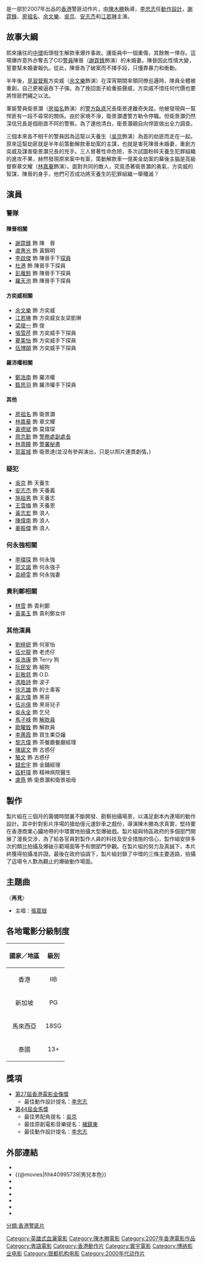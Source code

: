 {{Other uses|subject=2007年上映的香港電影|other=其他同名作品|男兒本色}}
{{电影信息框
| name = 男兒本色
| original_name = {{lang|en|Invisible Target}}
| image = Invisible Target poster.jpg
| caption = 
| director = [[陳木勝|陳木勝]]
| producer = 陳木勝
| producer_2 = 區椲麟、李正津
| writer = 陳木勝<br>[[呂思琳|呂思琳]]<br>[[凌志民|凌志民]]
| 動作指導 = {{ubl|[[李忠志|李忠志]]|[[李偉良|李偉良]]}}
| starring = [[謝霆鋒|謝霆鋒]]<br>[[房祖名|房祖名]]<br>[[余文樂|余文樂]]<br>[[吳京_(演員)|吳　京]]<br>[[江若琳|江若琳]]<br>[[安志杰|安志杰]]<br>[[林嘉華|林嘉華]]<br>[[鄭浩南|鄭浩南]]<br>[[李璨琛|李璨琛]]
| music = [[褚鎮東|褚鎮東]]
| maintheme = 〈再見〉／[[張震嶽|張震嶽]]
| cinematography = [[高照林|高照林]] HKSC
| editing = [[邱志偉_(剪接師)|邱志偉]] HKSE
| production_company = [[寰宇娛樂有限公司|寰宇娛樂有限公司]] <small>'''出品及攝製'''</small><br>[[銀都機構有限公司|銀都機構有限公司]] <small>'''出品'''</small><br>[[廣州市英明文化傳播有限公司|廣州市英明文化傳播有限公司]] <small>'''出品'''</small>
| distributor = [[寰宇影片發行有限公司|寰宇影片發行有限公司]]
| released = {{flagicon|Hong Kong}}{{flagicon|China}}{{flagicon|Singapore}}{{flagicon|Malaysia}}<br>{{film date|2007|7|19}}<br>{{flagicon|Thailand}}　{{film date|2007|10|11}}<br>{{flagicon|South Korea}}　{{start date|2008|8|28}}<br>{{flagicon|Japan}}　{{start date|2008|8|30}}
| runtime = 129 分鐘
| country = {{香港電影產地}}
| language = [[粵語|粵語]]為主，[[國語|國語]]為輔
| budget = 
| gross = HK$13,232,308
| followed_by = 
| imdb_id = tt0995739
}}
{{engname|《男兒本色》|'''Invisible Target'''}}是一部於2007年出品的[[香港|香港]]警匪动作片，由[[陳木勝|陳木勝]]執導，[[李忠志|李忠志]]任[[動作設計|動作設計]]，[[謝霆鋒|謝霆鋒]]、[[房祖名|房祖名]]、[[余文樂|余文樂]]、[[吳京_(演員)|吳京]]、[[安志杰|安志杰]]和[[江若琳|江若琳]]主演。

==故事大綱==
熙來攘往的[[中環|中環]]街頭發生解款車爆炸事故。護衛員中一個重傷，其餘無一倖存。這場爆炸意外亦奪去了CID[[警員|警員]]陳晉（[[謝霆鋒|謝霆鋒]]飾演）的未婚妻。陳晉因此性情大變，誓要幫未婚妻報仇。從此，陳晉為了破案而不擇手段，只懂靠暴力和衝動。

半年後，[[見習督察|見習督察]]方奕威（[[余文樂|余文樂]]飾演）在深宵期間率領同僚巡邏時，隊員全體被重創，自己更被逼吞下子彈。為了挽回面子給重振聲威，方奕威不惜任何代價也要將悍匪們繩之以法。

軍裝警員衛景灝（[[房祖名|房祖名]]飾演）的[[警方|警方]][[臥底|臥底]]兄長衛景達離奇失蹤。他被發現與一幫悍匪有一段不尋常的關係。由於家境不淨，衛景灝遭警方勒令停職。但衛景灝仍然深信兄長是個剛直不阿的警察。為了還他清白，衛景灝親自向悍匪做出全力調查。

三個本來各不相干的警員因為這幫以天養生（[[吳京_(演員)|吳京]]飾演）為首的劫匪而走在一起。原來這幫劫匪就是半年前策動解款車劫案的主謀，也就是害死陳晉未婚妻，重創方奕威及謀害衛景灝兄長的兇手。三人冒著性命危險，多次試圖粉碎天養生犯罪組織的進攻不果，赫然發現原來案中有案，策動解款車一億美金劫案的幕後主腦是高級督察章文耀（[[林嘉華|林嘉華]]飾演）。面對共同的敵人，究竟憑著衛景灝的勇氣，方奕威的智謀，陳晉的身手，他們可否成功將天養生的犯罪組織一舉殲滅？

==演員==
===警隊===
====陳晉相關====
*[[謝霆鋒|謝霆鋒]] 飾 陳　晉
*[[盧惠光|盧惠光]] 飾 黃錦明
*[[李啟傑|李啟傑]] 飾 陳晉手下[[探員|探員]]
*[[杜港|杜港]] 飾 陳晉手下探員
*[[彭雁鈴|彭雁鈴]] 飾 陳晉手下探員
*[[羅天池|羅天池]] 飾 陳晉手下探員

====方奕威相關====
*[[余文樂|余文樂]] 飾 方奕威
*[[江若琳|江若琳]] 飾 方奕威女友梁凱琳
*[[梁俊一|梁俊一]] 飾 俊
*[[張雪芹|張雪芹]] 飾 方奕威手下探員
*[[瞿美怡|瞿美怡]] 飾 方奕威手下探員
*[[伍博頤|伍博頤]] 飾 方奕威手下探員

====羅沛權相關====
*[[鄭浩南|鄭浩南]] 飾 羅沛權
*[[甄思羽|甄思羽]] 飾 羅沛權手下探員

====其他====
*[[房祖名|房祖名]] 飾 衛景灝
*[[林嘉華|林嘉華]] 飾 章文耀
*[[黃德斌|黃德斌]] 飾 莫偉琛
*[[周念勤|周念勤]] 飾 [[警務處副處長|警務處副處長]]
*[[林熹瞳|林熹瞳]] 飾 [[警署|警署]][[秘書|秘書]]
*[[郭富城|郭富城]] 飾 衛景達(並沒有參與演出，只是以照片連貫劇情。)

===疑犯===
*[[吳京_(演員)|吳京]] 飾 天養生
*[[安志杰|安志杰]] 飾 天養義
*[[施祖男|施祖男]] 飾 天養志
*[[王雪梅_(演員)|王雪梅]] 飾 天養恩
*[[黃志宏|黃志宏]] 飾 浪人
*[[陳偉南|陳偉南]] 飾 浪人
*[[姜振傑|姜振傑]] 飾 浪人

===何永強相關===
*[[李璨琛|李璨琛]] 飾 何永強
*[[郭文諾|郭文諾]] 飾 何永強子
*[[袁綺雯|袁綺雯]] 飾 何永強妻

===貴利鄭相關===
*[[林雪|林雪]] 飾 貴利鄭
*[[黃美玉|黃美玉]] 飾 貴利鄭女伴

===其他演員===
*[[劉梓妍|劉梓妍]] 飾 何家怡
*[[伍允龍|伍允龍]] 飾 老虎仔
*[[吳浩康|吳浩康]] 飾 Terry 狗
*[[阮民安|阮民安]] 飾 細狗
*[[彭敬慈_(藝人)|彭敬慈]] 飾 O.D.
*[[馮皓詩|馮皓詩]] 飾 波子
*[[徐志雄|徐志雄]] 飾 的士乘客
*[[黃志偉|黃志偉]] 飾 黑哥
*[[伍兆億|伍兆億]] 飾 黑哥兒子
*[[吳永全|吳永全]] 飾 乞兒
*[[馬子峰|馬子峰]] 飾 [[解款員|解款員]]
*[[歐曜銓|歐曜銓]] 飾 解款員
*[[李蕙霞|李蕙霞]] 飾 買生果亞嬸
*[[黎志偉|黎志偉]] 飾 茶餐廳餐廳經理
*[[陳諾文|陳諾文]] 飾 古惑仔
*[[駱文|駱文]] 飾 古惑仔
*[[錢宏宇|錢宏宇]] 飾 金鋪經理
*[[區軒瑋|區軒瑋]] 飾 精神病院醫生
*[[盧燕|盧燕]] 飾 衛景灝和衛景祖母

==製作==
製片組在三個月的籌備時間裏不斷開發、勘察拍攝場景，以滿足劇本內連場的動作設計。其中針對影片序場的搶劫億元運鈔車之戲份，導演陳木勝為求真實，堅持要在香港商業心臟地帶的中環實地拍攝大型爆破戲。製片組與特區政府的多個部門開展了漫長交涉，為了給各官員對製作人員的科技及安全措施的信心，製作組安排多次的類比拍攝及爆破示範場面等予有關部門參觀。在製片組的努力及真誠下，本片終獲得拍攝准許證。最後在政府協調下，製片組封鎖了中環的三條主要道路，拍攝了這場令人歎為觀止的爆破動作場面。

==主題曲==
〈'''再見'''〉
*主唱：[[張震嶽|張震嶽]]

==各地電影分級制度==
{|class="wikitable"
|-
!國家／地區 !!級別
|-
|align="center"| <span style=>香港</span> ||align="center"| <span style=>IIB</span>
|-
|align="center"| <span style=>新加坡</span> ||align="center"| <span style=>PG</span>
|-
|align="center"| <span style=>馬來西亞</span> ||align="center"| <span style=>18SG</span>
|-
|align="center"| <span style=>泰國</span> ||align="center"| <span style=>13+</span>
|}

==獎項==
*[[第27屆香港電影金像獎|第27屆香港電影金像獎]]
**最佳動作設計提名：[[李忠志|李忠志]]
*[[第44屆金馬獎|第44屆金馬獎]]
**最佳男配角提名：[[吳京_(演員)|吳京]]
**最佳原創電影音樂提名：[[褚鎮東|褚鎮東]]
**最佳動作設計提名：[[李忠志|李忠志]]

==外部連結==
*{{youtube|kunrMUuS_EQ|《男兒本色》預告}}
*{{@movies|fihk40995739|男兒本色}}
*{{hkmdb title|12328|男兒本色}}
*{{douban|title=男兒本色}}
*{{Mtime|49757|男兒本色}}
*{{Amg movie|386150|男兒本色}}
*{{rotten-tomatoes|invisible_target|男兒本色}}
*{{imdb title|0995739|男兒本色}}

{{陳木勝}}
{{吴京}}
{{谢霆锋}}
{{2000年代警匪／黑幫華語電影}}
[[Category:英雄式血灑電影|Category:英雄式血灑電影]]
[[Category:陳木勝電影|Category:陳木勝電影]]
[[Category:2007年香港電影作品|Category:2007年香港電影作品]]
[[Category:粵語電影|Category:粵語電影]]
[[分類:香港警匪片|分類:香港警匪片]]
[[Category:香港動作片|Category:香港動作片]]
[[Category:寰宇電影|Category:寰宇電影]]
[[Category:博纳影业电影|Category:博纳影业电影]]
[[Category:银都机构电影|Category:银都机构电影]]
[[Category:2000年代动作片|Category:2000年代动作片]]